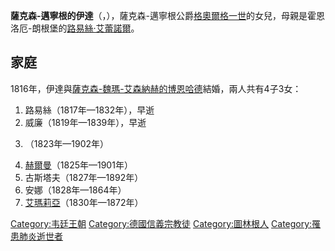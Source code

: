 {{Multiple issues|
{{Expand language|1=en|time=2021-02-13T22:51:47+00:00}}
{{Unreferenced|time=2021-02-13T22:51:47+00:00}}
}}
{{Infobox noble
| name         = 薩克森-邁寧根的伊達
| image        = IdaSaMeiSaWei.JPG
| birth_date   = {{birth date|1794|6|25|df=y}}
| birth_place  = [[邁寧根|邁寧根]]
| death_date   = {{death date and age|1852|4|4|1794|6|25|df=y}}
| death_place  = [[魏瑪|魏瑪]]
| burial_place = [[大公國王侯墓室|大公國王侯墓室]]
| noble family = [[韋廷王朝|韋廷王朝]]
| father       = [[格奧爾格一世_(薩克森-邁寧根)|格奧爾格一世]]
| mother       = [[路易絲·艾蕾諾爾_(霍恩洛厄-朗根堡)|路易絲·艾蕾諾爾]]
| religion     = [[信義宗|信義宗]]
}}
'''薩克森-邁寧根的伊達'''（{{lang-de|Ida von Sachsen-Meiningen}}，{{bd|1794年|6月25日|1852年|4月4日}}），薩克森-邁寧根公爵[[格奧爾格一世_(薩克森-邁寧根)|格奧爾格一世]]的女兒，母親是霍恩洛厄-朗根堡的[[路易絲·艾蕾諾爾_(霍恩洛厄-朗根堡)|路易絲·艾蕾諾爾]]。

== 家庭 ==
1816年，伊達與[[薩克森-魏瑪-艾森納赫的博恩哈德|薩克森-魏瑪-艾森納赫的博恩哈德]]結婚，兩人共有4子3女：
# 路易絲（1817年—1832年），早逝
# 威廉（1819年—1839年），早逝
# {{le|薩克森-魏瑪-艾森納赫的愛德華|Prince Edward of Saxe-Weimar|愛德華}}（1823年—1902年）
# [[薩克森-魏瑪-艾森納赫的赫爾曼_(1825-1901)|赫爾曼]]（1825年—1901年）
# 古斯塔夫（1827年—1892年）
# 安娜（1828年—1864年）
# [[薩克森-魏瑪-艾森納赫的艾瑪莉亞|艾瑪莉亞]]（1830年—1872年）

[[Category:韦廷王朝|Category:韦廷王朝]]
[[Category:德國信義宗教徒|Category:德國信義宗教徒]]
[[Category:圖林根人|Category:圖林根人]]
[[Category:罹患肺炎逝世者|Category:罹患肺炎逝世者]]